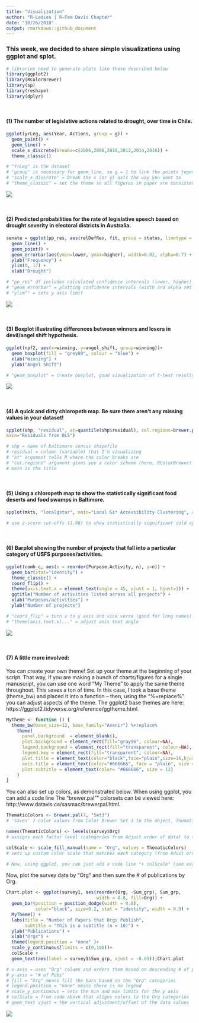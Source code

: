 ```yaml
---
title: "Visualization"
author: "R-Ladies | R-Fem Davis Chapter"
date: "10/26/2018"
output: rmarkdown::github_document
---
```


### This week, we decided to share simple visualizations using ggplot and splot. 

```r

# libraries need to generate plots like those described below
library(ggplot2)
library(RColorBrewer)
library(sp)
library(reshape)
library(dplyr)

```

<br>

#### (1) The number of legislative actions related to drought, over time in Chile.

```r

ggplot(yrLeg, aes(Year, Actions, group = g)) +
  geom_point() + 
  geom_line() +
  scale_x_discrete(breaks=c(2006,2008,2010,2012,2014,2016)) +
  theme_classic() 

# "YrLeg" is the dataset
# "group" is necessary for geom_line, so g = 1 to link the points together
# "scale_x_discrete" = break the x (or y) axis the way you want to
# "theme_classic" = set the theme so all figures in paper are consistent

```

![](figures/chile_leg.png)

<br>

#### (2) Predicted probabilities for the rate of legislative speech based on drought severity in electoral districts in Australia.

```r

senate = ggplot(pp_res, aes(relDefRev, fit, group = status, linetype = status)) +
  geom_line() +
  geom_point() + 
  geom_errorbar(aes(ymin=lower, ymax=higher), width=0.02, alpha=0.7) +
  ylab("Frequency") +
  ylim(0, 17) +
  xlab("Drought")

# "pp_res" df includes calculated confidence intervals (lower, higher)
# "geom_errorbar" = plotting confidence intervals (width and alpha set bar size)
# "ylim"" = sets y axis limit

```

![](figures/Aus-pp-nb.png)

<br>

#### (3) Boxplot illustrating differences between winners and losers in devil/angel shift hypothesis.

```r

ggplot(npf2, aes(x=winning, y=angel_shift, group=winning))+
  geom_boxplot(fill = "grey80", colour = "blue") +
  xlab("Winning") +
  ylab("Angel Shift")

# "geom_boxplot" = create boxplot, good visualization of t-test results

```

![](figures/win.png)

<br>

#### (4) A quick and dirty chloropeth map. Be sure there aren't any missing values in your dataset!

```r

spplot(shp, "residual", at=quantile(shp$residual), col.regions=brewer.pal(n=4, "RdBu"),
main="Residuals from OLS") 

# shp = name of baltimore census shapefile
# residual = column (variable) that I'm visualizing
# "at" argument tells R where the color breaks are
# "col.regions" argument gives you a color scheme (here, RColorBrewer)
# main is the title

```

<br>

#### (5) Using a chloropeth map to show the statistically significant food deserts and food swamps in Baltimore.

```r

spplot(mkts, "localgstar", main="Local Gi* Accessibility Clustering", at=c(-4, -1.96, 1.96, 5), col.regions=rev(brewer.pal(n=2, "RdBu"))) 

# use z-score cut-offs (1.96) to show statistically significant cold spots

```

<br>

#### (6) Barplot showing the number of projects that fall into a particular category of USFS purposes/activities.

```r

ggplot(comb_c, aes(x = reorder(Purpose.Activity, n), y=n)) +
  geom_bar(stat="identity") +
  theme_classic() +
  coord_flip() +
  theme(axis.text.x = element_text(angle = 45, vjust = 1, hjust=1)) +
  ggtitle("Number of activities listed across all projects") +
  xlab("Purposes/activities") +
  ylab("Number of projects")

# "coord_flip" = turn x to y axis and vice versa (good for long names)
# "theme(axis.text.x)..." = adjust axis text angle

```

![](figures/Top_comb.png)

<br>

#### (7) A little more involved: 

You can create your own theme! Set up your theme at the beginning of your script. That way, if you are making a bunch of charts/figures for a single manuscript, you can use one word "My Theme" to apply the same theme throughout. This saves a ton of time. In this case, I took a base theme (theme_bw) and placed it into a function -- then, using the "%+replace%" you can adjust aspects of the theme. The ggplot2 base themes are here: https://ggplot2.tidyverse.org/reference/ggtheme.html.

```r

MyTheme <- function () { 
  theme_bw(base_size=12, base_family="Avenir") %+replace% 
    theme(
      panel.background  = element_blank(),
      plot.background = element_rect(fill="gray96", colour=NA), 
      legend.background = element_rect(fill="transparent", colour=NA),
      legend.key = element_rect(fill="transparent", colour=NA),
      plot.title = element_text(color="black",face="plain",size=16,hjust=-1),
      axis.title = element_text(color="#666666", face = "plain", size = 12),
      plot.subtitle = element_text(color= "#666666", size = 12)
    )
}

```

You can also set up colors, as demonstrated below. When using ggplot, you can add a code line  The "brewer.pal"" colorsets can be viewed here: http://www.datavis.ca/sasmac/brewerpal.html.

```r

ThematicColors <- brewer.pal(7, "Set3") 
# 'saves' 7 color values from Color Brewer Set 3 to the object, ThematicColors

names(ThematicColors) <- levels(survey$Org) 
# assigns each factor level (categories from Adjust order of data) to the 3 colors

colScale <- scale_fill_manual(name = "Org", values = ThematicColors) 
# sets up custom color scale that matches each category (from Adust order of data) to the three colors selected from Color Brewer

# Now, using ggplot, you can just add a code line "+ colScale" (see example below)

```

Now, plot the survey data by "Org" and then sum the # of publications by Org.

```r

Chart.plot <- ggplot(survey1, aes(reorder(Org, -Sum_grp), Sum_grp, 
                                  width = 0.8, fill=Org)) +
  geom_bar(position = position_dodge(width = 0.8), 
           color="black", size=0.2, stat = "identity", width = 0.9) +
  MyTheme() +
  labs(title = "Number of Papers that Orgs Publish", 
       subtitle = "This is a subtitle (n = 10)") +
  ylab("Publications") +
  xlab("Orgs") +
  theme(legend.position = "none" )+
  scale_y_continuous(limits = c(0,100))+
  colScale +
  geom_text(aes(label = survey1$Sum_grp, vjust = -0.65));Chart.plot

# x-axis = uses "Org" column and orders them based on descending # of publications  
# y-axis = "# of Pubs"
# fill = "Org" means fill the bars based on the "Org" categories
# legend.position = "none" means there is no legend
# scale_y_continuous = sets the min and max limits for the y axis
# colScale = from code above that aligns colors to the Org categories
# geom_text vjust = the vertical adjustment/offset of the data values

```

![](figures/Papers_Published_by_Organization.jpeg)